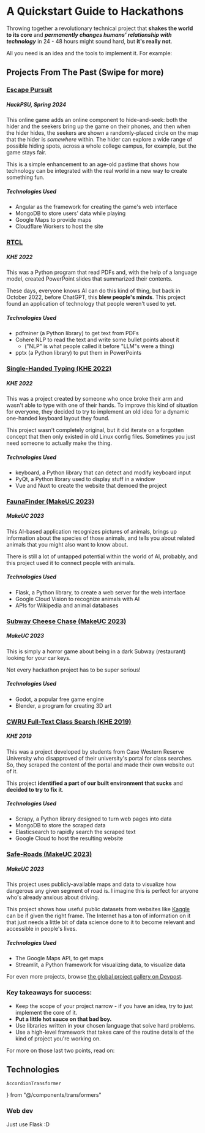 # A Quickstart Guide to Hackathons

Throwing together a revolutionary technical project that **shakes the world to its core** and ***permanently changes humans' relationship with technology*** in 24 - 48 hours might sound hard, but **it's really not**.

All you need is an idea and the tools to implement it. For example: 

## Projects From The Past <span className="md:hidden my-2 text-base">(Swipe for more)</span>


<CarouselTransformer>

### [Escape Pursuit](https://devpost.com/software/escape-pursuit)

##### HackPSU, Spring 2024

This online game adds an online component to hide-and-seek: both the hider and the seekers bring up the game on their phones, and then when the hider hides, the seekers are shown a randomly-placed circle on the map that the hider is *somewhere* within. The hider can explore a wide range of possible hiding spots, across a whole college campus, for example, but the game stays fair.

This is a simple enhancement to an age-old pastime that shows how technology can be integrated with the real world in a new way to create something fun.

<PopoverTransformer>

##### Technologies Used
   
- Angular as the framework for creating the game's web interface
- MongoDB to store users' data while playing
- Google Maps to provide maps
- Cloudflare Workers to host the site

</PopoverTransformer>

### [RTCL](https://devpost.com/software/rtcl-article)

##### KHE 2022

This was a Python program that read PDFs and, with the help of a language model, created PowerPoint slides that summarized their contents.

These days, everyone knows AI can do this kind of thing, but back in October 2022, before ChatGPT, this **blew people's minds**. This project found an application of technology that people weren't used to yet. 

<PopoverTransformer>

##### Technologies Used
   
- pdfminer (a Python library) to get text from PDFs
- Cohere NLP to read the text and write some bullet points about it
  - ("NLP" is what people called it before "LLM"s were a thing)
- pptx (a Python library) to put them in PowerPoints 

</PopoverTransformer>

### [Single-Handed Typing (KHE 2022)](https://devpost.com/software/singlehanded-typing-tech)

##### KHE 2022

This was a project created by someone who once broke their arm and wasn't able to type with one of their hands. To improve this kind of situation for everyone, they decided to try to implement an old idea for a dynamic one-handed keyboard layout they found.

This project wasn't completely original, but it did iterate on a forgotten concept that then only existed in old Linux config files. Sometimes you just need someone to actually make the thing.

<PopoverTransformer>

##### Technologies Used

- keyboard, a Python library that can detect and modify keyboard input
- PyQt, a Python library used to display stuff in a window
- Vue and Nuxt to create the website that demoed the project

</PopoverTransformer>

### [FaunaFinder (MakeUC 2023)](https://devpost.com/software/faunafinder-ai-powered-animal-breed-recognition)

##### MakeUC 2023

This AI-based application recognizes pictures of animals, brings up information about the species of those animals, and tells you about related animals that you might also want to know about.

There is still a lot of untapped potential within the world of AI, probably, and this project used it to connect people with animals.

<PopoverTransformer>

##### Technologies Used

- Flask, a Python library, to create a web server for the web interface
- Google Cloud Vision to recognize animals with AI
- APIs for Wikipedia and animal databases

</PopoverTransformer>

### [Subway Cheese Chase (MakeUC 2023)](https://devpost.com/software/subway-cheese-chase)

##### MakeUC 2023

This is simply a horror game about being in a dark Subway (restaurant) looking for your car keys.

Not every hackathon project has to be super serious!

<PopoverTransformer>

##### Technologies Used

- Godot, a popular free game engine
- Blender, a program for creating 3D art

</PopoverTransformer>

### [CWRU Full-Text Class Search (KHE 2019)](https://devpost.com/software/cwru-full-text-class-search)

##### KHE 2019

This was a project developed by students from Case Western Reserve University who disapproved of their university's portal for class searches. So, they scraped the content of the portal and made their own website out of it.

This project **identified a part of our built environment that sucks** and **decided to try to fix it**.

<PopoverTransformer>

##### Technologies Used

- Scrapy, a Python library designed to turn web pages into data
- MongoDB to store the scraped data
- Elasticsearch to rapidly search the scraped text
- Google Cloud to host the resulting website

</PopoverTransformer>

### [Safe-Roads (MakeUC 2023)](https://devpost.com/software/safe-roads)

##### MakeUC 2023

This project uses publicly-available maps and data to visualize how dangerous any given segment of road is. I imagine this is perfect for anyone who's already anxious about driving.

This project shows how useful public datasets from websites like [Kaggle](http://kaggle.com/) can be if given the right frame. The Internet has a ton of information on it that just needs a little bit of data science done to it to become relevant and accessible in people's lives.

<PopoverTransformer>

##### Technologies Used

- The Google Maps API, to get maps
- Streamlit, a Python framework for visualizing data, to visualize data

</PopoverTransformer>

</CarouselTransformer>

For even more projects, browse [the global project gallery on Devpost](https://devpost.com/software).

### Key takeaways for success:

- Keep the scope of your project narrow - if you have an idea, try to just implement the core of it.
- **Put a little hot sauce on that bad boy.**
- Use libraries written in your chosen language that solve hard problems.
- Use a high-level framework that takes care of the routine details of the kind of project you're working on. 

For more on those last two points, read on:

## Technologies

    AccordionTransformer
} from "@/components/transformers"

<AccordionTransformer>

### Web dev

Just use Flask :D

</AccordionTransformer>
